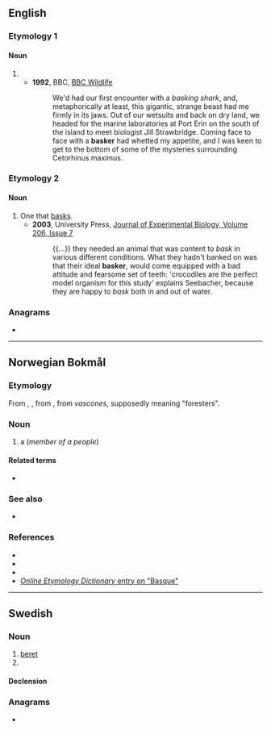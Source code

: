 ==English==

===Etymology 1===

====Noun====
{{en-noun}}

# {{short for|en|basking shark}}
#* '''1992''', BBC, [https://books.google.com/books?id=e-FPAAAAYAAJ&q=%22a+basker%22&dq=%22a+basker%22&hl=en&sa=X&ved=0ahUKEwj6uYzmvebaAhUmjlQKHVuRC1M4ChDoAQgzMAI BBC Wildlife]
#*: We'd had our first encounter with a ''basking shark'', and, metaphorically at least, this gigantic, strange beast had me firmly in its jaws. Out of our wetsuits and back on dry land, we headed for the marine laboratories at Port Erin on the south of the island to meet biologist Jill Strawbridge. Coming face to face with a '''basker''' had whetted my appetite, and I was keen to get to the bottom of some of the mysteries surrounding Cetorhinus maximus.

===Etymology 2===

====Noun====
{{en-noun}}

# One that [[bask]]s.
#* '''2003''', University Press, [https://books.google.com/books?id=f6UTAQAAMAAJ&q=bask+%22basker%22&dq=bask+%22basker%22&hl=en&sa=X&ved=0ahUKEwiB14L2v-baAhWqqVQKHddTCxMQ6AEIUjAI Journal of Experimental Biology, Volume 206, Issue 7]
#*: {{...}} they needed an animal that was content to ''bask'' in various different conditions. What they hadn't banked on was that their ideal '''basker''', would come equipped with a bad attitude and fearsome set of teeth: 'crocodiles are the perfect model organism for this study' explains Seebacher, because they are happy to ''bask'' both in and out of water.

===Anagrams===
* {{anagrams|en|a=abekrs|Abreks|Brakes|baker's|bakers|brakes|breaks}}

----

==Norwegian Bokmål==
{{wp|lang=no|baskere}}

===Etymology===
From {{der|nb|es|basco}}, {{m|es|vasco}}, from {{der|nb|la|vasco}}, from ''vascones'', supposedly meaning "foresters".

===Noun===
{{nb-noun-m2}}

# {{c|nb|Demonyms}} a {{l|en|Basque}} (''member of a people'')

====Related terms====
* {{l|nb|baskisk}}

===See also===
* {{l-nn|baskar}}

===References===
* {{R:Dokpro|lang=nb}}
* {{R:NAOB}}
* {{R:Ordnett}}
* [http://www.etymonline.com/index.php?search=Basque&searchmode=none ''Online Etymology Dictionary'' entry on "Basque"]

----

==Swedish==

===Noun===
{{sv-noun|c}}

# [[beret]]
# {{sv-noun-form-indef-pl|bask}}

====Declension====
{{sv-noun-irreg-c|basker|baskern|baskrar|baskrarna}}

===Anagrams===
* {{anagrams|sv|a=abekrs|beskar}}
